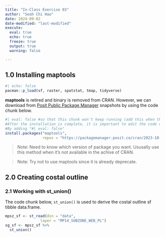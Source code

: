 ```yaml
---
title: "In-Class Exercise 03"
author: "Seah Chi Hao"
date: 2024-09-02
date-modified: "last-modified"
execute:
  eval: true
  echo: true
  freeze: true
  output: true
  warning: false

---
```


## 1.0 Installing maptools

```r
#| echo: false
pacman::p_load(sf, raster, spatstat, tmap, tidyverse)
```

**maptools** is retired and binary is removed from CRAN. However, we can download from [Posit Public Package Manager](https://packagemanager.posit.co) snapshots by using the code chunk below.
```r
#| eval: false #so that this chunk won't keep running (add this when there is adhoc installation)
#After the installation is complete, it is important to edit the code chunk to avoid maptools being downloaded and installed each time.
#By adding "#| eval: false"
install.packages("maptools",
                 repos = "https://packagemanager.posit.co/cran/2023-10-13")
```
> Note: Need to know which version of package you want. Ususally use this method when it's not available in the achive of CRAN.

> Note: Try not to use maptools since it is already deprecate.

## 2.0 Creating costal outline

### 2.1 Working with st_union()
The code chunk below, `st_union()` is used to derive the costal outline sf tibble data.frame.

```r
mpsz_sf <- st_read(dsn = "data", 
                layer = "MP14_SUBZONE_WEB_PL")
sg_sf <- mpsz_sf %>%
  st_union()
```

